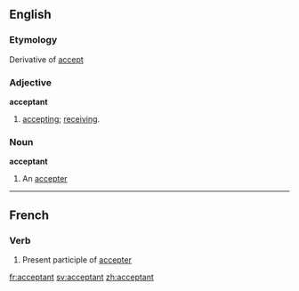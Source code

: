 ==English==
===Etymology===
Derivative of [[accept]]
===Adjective===
'''acceptant'''
#[[accepting]]; [[receiving]].
===Noun===
'''acceptant'''
#An [[accepter]]
----
==French==
===Verb===
#Present participle of [[accepter]]

[[fr:acceptant]]
[[sv:acceptant]]
[[zh:acceptant]]